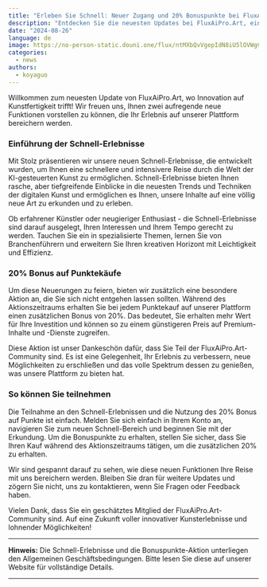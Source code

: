 ```yaml
---
title: "Erleben Sie Schnell: Neuer Zugang und 20% Bonuspunkte bei FluxAiPro.Art"
description: "Entdecken Sie die neuesten Updates bei FluxAiPro.Art, einschließlich der Einführung von Schnell-Erlebnissen und einem speziellen 20% Bonus auf Punktekäufe während des Aktionszeitraums."
date: "2024-08-26"
language: de
image: https://no-person-static.douni.one/flux/ntMXbQvVgepIdN8iU5lOVWgCeUtc0xFE.jpg
categories:
  - news
authors:
  - koyaguo
---
```


Willkommen zum neuesten Update von FluxAiPro.Art, wo Innovation auf Kunstfertigkeit trifft! Wir freuen uns, Ihnen zwei aufregende neue Funktionen vorstellen zu können, die Ihr Erlebnis auf unserer Plattform bereichern werden.

### Einführung der Schnell-Erlebnisse

Mit Stolz präsentieren wir unsere neuen Schnell-Erlebnisse, die entwickelt wurden, um Ihnen eine schnellere und intensivere Reise durch die Welt der KI-gesteuerten Kunst zu ermöglichen. Schnell-Erlebnisse bieten Ihnen rasche, aber tiefgreifende Einblicke in die neuesten Trends und Techniken der digitalen Kunst und ermöglichen es Ihnen, unsere Inhalte auf eine völlig neue Art zu erkunden und zu erleben.

Ob erfahrener Künstler oder neugieriger Enthusiast - die Schnell-Erlebnisse sind darauf ausgelegt, Ihren Interessen und Ihrem Tempo gerecht zu werden. Tauchen Sie ein in spezialisierte Themen, lernen Sie von Branchenführern und erweitern Sie Ihren kreativen Horizont mit Leichtigkeit und Effizienz.

### 20% Bonus auf Punktekäufe

Um diese Neuerungen zu feiern, bieten wir zusätzlich eine besondere Aktion an, die Sie sich nicht entgehen lassen sollten. Während des Aktionszeitraums erhalten Sie bei jedem Punktekauf auf unserer Plattform einen zusätzlichen Bonus von 20%. Das bedeutet, Sie erhalten mehr Wert für Ihre Investition und können so zu einem günstigeren Preis auf Premium-Inhalte und -Dienste zugreifen.

Diese Aktion ist unser Dankeschön dafür, dass Sie Teil der FluxAiPro.Art-Community sind. Es ist eine Gelegenheit, Ihr Erlebnis zu verbessern, neue Möglichkeiten zu erschließen und das volle Spektrum dessen zu genießen, was unsere Plattform zu bieten hat.

### So können Sie teilnehmen

Die Teilnahme an den Schnell-Erlebnissen und die Nutzung des 20% Bonus auf Punkte ist einfach. Melden Sie sich einfach in Ihrem Konto an, navigieren Sie zum neuen Schnell-Bereich und beginnen Sie mit der Erkundung. Um die Bonuspunkte zu erhalten, stellen Sie sicher, dass Sie Ihren Kauf während des Aktionszeitraums tätigen, um die zusätzlichen 20% zu erhalten.

Wir sind gespannt darauf zu sehen, wie diese neuen Funktionen Ihre Reise mit uns bereichern werden. Bleiben Sie dran für weitere Updates und zögern Sie nicht, uns zu kontaktieren, wenn Sie Fragen oder Feedback haben.

Vielen Dank, dass Sie ein geschätztes Mitglied der FluxAiPro.Art-Community sind. Auf eine Zukunft voller innovativer Kunsterlebnisse und lohnender Möglichkeiten!

---

**Hinweis:** Die Schnell-Erlebnisse und die Bonuspunkte-Aktion unterliegen den Allgemeinen Geschäftsbedingungen. Bitte lesen Sie diese auf unserer Website für vollständige Details.

---
